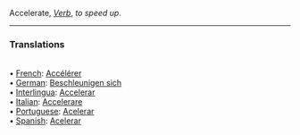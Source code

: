Accelerate, <i>[[Verb]]</i>, ''to speed up''. 
<HR> <P> <H3>Translations</H3>
<BR>• [[French]]: [[Accélérer]]
<BR>• [[German]]: [[Beschleunigen sich]]
<BR>• [[Interlingua]]: [[Accelerar]]
<BR>• [[Italian]]: [[Accelerare]]
<BR>• [[Portuguese]]: [[Acelerar]]
<BR>• [[Spanish]]: [[Acelerar]]
<BR>